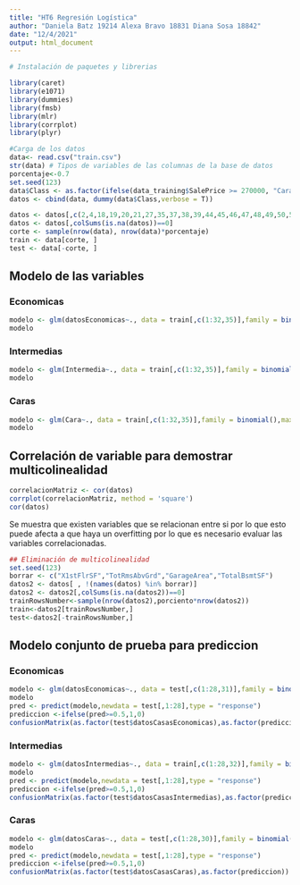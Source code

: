 ---
title: "HT6 Regresión Logística"
author: "Daniela Batz 19214 Alexa Bravo 18831 Diana Sosa 18842"
date: "12/4/2021"
output: html_document
---

```{r}
# Instalación de paquetes y librerias

library(caret)
library(e1071)
library(dummies)
library(fmsb)
library(mlr)
library(corrplot)
library(plyr)

```

```{r}
#Carga de los datos
data<- read.csv("train.csv")
str(data) # Tipos de variables de las columnas de la base de datos
porcentaje<-0.7
set.seed(123)
data$Class <- as.factor(ifelse(data_training$SalePrice >= 270000, "Cara", ifelse(data_training$SalePrice >= 195000, "Intermedia", "Economica")))
datos <- cbind(data, dummy(data$Class,verbose = T))

datos <- datos[,c(2,4,18,19,20,21,27,35,37,38,39,44,45,46,47,48,49,50,51,52,53,55,57,60,62,63,67,68,69,70,71,72,76,77,78,81,83,84,85)]
datos <- datos[,colSums(is.na(datos))==0]
corte <- sample(nrow(data), nrow(data)*porcentaje)
train <- data[corte, ]
test <- data[-corte, ]

```

## Modelo de las variables
### Economicas
```{r}
modelo <- glm(datosEconomicas~., data = train[,c(1:32,35)],family = binomial(),maxit = 100)
modelo
```
### Intermedias
```{r}
modelo <- glm(Intermedia~., data = train[,c(1:32,35)],family = binomial(),maxit = 100)
modelo
```

### Caras 
```{r}
modelo <- glm(Cara~., data = train[,c(1:32,35)],family = binomial(),maxit = 100)
modelo
```


## Correlación de variable para demostrar multicolinealidad
```{r}
correlacionMatriz <- cor(datos)
corrplot(correlacionMatriz, method = 'square')
cor(datos)
```

Se muestra que existen variables que se relacionan entre si por lo que esto puede afecta a que haya un overfitting por lo que es necesario evaluar las variables correlacionadas.

```{r}
## Eliminación de multicolinealidad
set.seed(123)
borrar <- c("X1stFlrSF","TotRmsAbvGrd","GarageArea","TotalBsmtSF")
datos2 <- datos[ , !(names(datos) %in% borrar)]
datos2 <- datos2[,colSums(is.na(datos2))==0]
trainRowsNumber<-sample(nrow(datos2),porciento*nrow(datos2))
train<-datos2[trainRowsNumber,]
test<-datos2[-trainRowsNumber,]
```
## Modelo conjunto de prueba para prediccion
### Economicas
```{r}
modelo <- glm(datosEconomicas~., data = test[,c(1:28,31)],family = binomial(),maxit = 100)
modelo
pred <- predict(modelo,newdata = test[,1:28],type = "response")
prediccion <-ifelse(pred>=0.5,1,0)
confusionMatrix(as.factor(test$datosCasasEconomicas),as.factor(prediccion))
```

### Intermedias
```{r}
modelo <- glm(datosIntermedias~., data = train[,c(1:28,32)],family = binomial(),maxit = 100)
modelo
pred <- predict(modelo,newdata = test[,1:28],type = "response")
prediccion <-ifelse(pred>=0.5,1,0)
confusionMatrix(as.factor(test$datosCasasIntermedias),as.factor(prediccion))
```

### Caras
```{r}
modelo <- glm(datosCaras~., data = test[,c(1:28,30)],family = binomial(),maxit = 100)
modelo
pred <- predict(modelo,newdata = test[,1:28],type = "response")
prediccion <-ifelse(pred>=0.5,1,0)
confusionMatrix(as.factor(test$datosCasasCaras),as.factor(prediccion))
```
